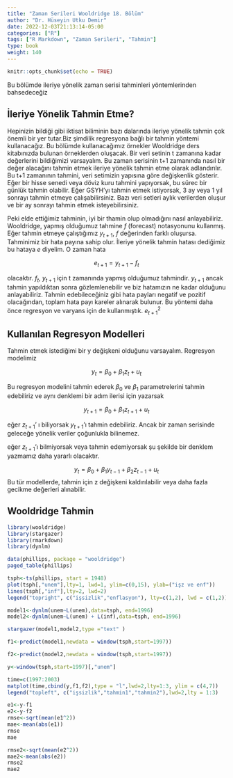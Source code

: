 ```yaml
---
title: "Zaman Serileri Wooldridge 18. Bölüm"
author: "Dr. Hüseyin Utku Demir"
date: 2022-12-03T21:13:14-05:00
categories: ["R"]
tags: ["R Markdown", "Zaman Serileri", "Tahmin"]
type: book
weight: 140
---
```


```r
knitr::opts_chunk$set(echo = TRUE)
```

Bu bölümde ileriye yönelik zaman serisi tahminleri yöntemlerinden bahsedeceğiz

<!--more-->

## İleriye Yönelik Tahmin Etme?

Hepinizin bildiği gibi iktisat biliminin bazı dalarında ileriye yönelik tahmin çok önemli bir yer tutar.Biz şimdilik regresyona bağlı bir tahmin yöntemi kullanacağız. Bu bölümde kullanacağımız örnekler Wooldridge ders kitabınızda bulunan örneklerden oluşacak. Bir veri setinin t zamanına kadar değerlerini bildiğimizi varsayalım. Bu zaman serisinin t+1 zamanında nasıl bir değer alacağını tahmin etmek ileriye yönelik tahmin etme olarak adlandırılır. Bu t+1 zamanının tahmini, veri setimizin yapısına göre değişkenlik gösterir. Eğer bir hisse senedi veya döviz kuru tahmini yapıyorsak, bu sürec bir günlük tahmin olabilir. Eğer GSYH'yı tahmin etmek istiyorsak, 3 ay veya 1 yıl sonrayı tahmin etmeye çalışabilirsiniz. Bazı veri setleri aylık verilerden oluşur ve bir ay sonrayı tahmin etmek isteyebilirsiniz.

Peki elde ettiğimiz tahminin, iyi bir thamin olup olmadığını nasıl anlayabiliriz. Wooldridge, yapmış olduğumuz tahmine $f$ (forecast) notasyonunu kullanmış. Eğer tahmin etmeye çalıştığımız $y_{t+1}$, $f$ değerinden farklı oluşursa. Tahminimiz bir hata payına sahip olur. İleriye yönelik tahmin hatası dediğimiz bu hataya $e$ diyelim. O zaman hata

$$
e_{t+1} = y_{t+1} - f_t
$$

olacaktır. $f_{t}$, $y_{t+1}$ için t zamanında yapmış olduğumuz tahmindir. $y_{t+1}$ ancak tahmin yapıldıktan sonra gözlemlenebilir ve biz hatamızın ne kadar olduğunu anlayabiliriz. Tahmin edebileceğiniz gibi hata payları negatif ve pozitif olacağından, toplam hata payı kareler alınarak bulunur. Bu yöntemi daha önce regresyon ve varyans için de kullanmıştık. $e_{t+1}^2$

## Kullanılan Regresyon Modelleri

Tahmin etmek istediğimi bir y değişkeni olduğunu varsayalım. Regresyon modelimiz

$$
y_t = \beta_0 + \beta_1 z_t + u_t 
$$

Bu regresyon modelini tahmin ederek $\beta_0$ ve $\beta_1$ parametrelerini tahmin edebiliriz ve aynı denklemi bir adım ilerisi için yazarsak

$$
y_{t+1} = \beta_0 + \beta_1 z_{t+1} + u_t 
$$

eğer $z_{t+1}$' ı biliyorsak $y_{t+1}$'ı tahmin edebiliriz. Ancak bir zaman serisinde geleceğe yönelik veriler çoğunlukla bilinemez. 

eğer $z_{t+1}$'ı bilmiyorsak veya tahmin edemiyorsak şu şekilde bir denklem yazmamız daha yararlı olacaktır.


$$
y_t = \beta_0 + \beta_1 y_{t-1} + \beta_2 z_{t-1} + u_t 
$$
Bu tür modellerde, tahmin için z değişkeni kaldırılabilir veya daha fazla gecikme değerleri alınabilir.

## Wooldridge Tahmin

```r
library(wooldridge)
library(stargazer)
library(rmarkdown)
library(dynlm)
```

```r
data(phillips, package = "wooldridge")
paged_table(phillips)
```
```r
tsph<-ts(phillips, start = 1948)
plot(tsph[,"unem"],lty=1, lwd=1, ylim=c(0,15), ylab=("işz ve enf"))
lines(tsph[,"inf"],lty=2, lwd=2)
legend("topright", c("işsizlik","enflasyon"), lty=c(1,2), lwd = c(1,2))
```

```r
model1<-dynlm(unem~L(unem),data=tsph, end=1996)
model2<-dynlm(unem~L(unem) + L(inf),data=tsph, end=1996)
```

```r
stargazer(model1,model2,type ="text" )
```

```r
f1<-predict(model1,newdata = window(tsph,start=1997))
```

```r
f2<-predict(model2,newdata = window(tsph,start=1997))
```

```r
y<-window(tsph,start=1997)[,"unem"]
```

```r
time=c(1997:2003)
matplot(time,cbind(y,f1,f2),type = "l",lwd=2,lty=1:3, ylim = c(4,7))
legend("topleft", c("işsizlik","tahmin1","tahmin2"),lwd=2,lty = 1:3)
```

```r
e1<-y-f1
e2<-y-f2
rmse<-sqrt(mean(e1^2))
mae<-mean(abs(e1))
rmse
mae
```
```r
rmse2<-sqrt(mean(e2^2))
mae2<-mean(abs(e2))
rmse2
mae2
```


